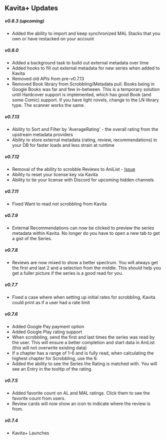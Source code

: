 ## Kavita+ Updates

##### v0.8.3 (upcoming)
- Added the ability to import and keep synchronized MAL Stacks that you own or have restacked on your account

##### v0.8.0
- Added a background task to build out external metadata over time
- Added hooks to fill out external metadata for new series when added to Kavita
- Removed old APIs from pre-v0.7.13
- Removed Book library from Scrobbling/Metadata pull. Books being in Google Books was far and few in-between. This is a temporary solution until Hardcover support is implemented, which has good Book (and some Comic) support. If you have light novels, change to the LN library type. The scanner works the same.

##### v0.7.13
- Ability to Sort and Filter by 'AverageRating' - the overall rating from the upstream metadata providers
- Ability to store external metadata (rating, review, recommendations) in your DB for faster loads and less strain at runtime

##### v0.7.12
- Removal of the ability to scrobble Reviews to AniList - [Issue](https://github.com/Kareadita/Kavita/issues/2451)
- Ability to reset your license key via Kavita
- Ability to tie your license with Discord for upcoming hidden channels

##### v0.7.11
- Fixed Want to read not scrobbling from Kavita

##### v0.7.9
- External Recommendations can now be clicked to preview the series metadata within Kavita. No longer do you have to open a new tab to get a gist of the Series. 

##### v0.7.8
- Reviews are now mixed to show a better spectrum. You will always get the first and last 2 and a selection from the middle. This should help you get a fuller picture if the series is a good read for you.

##### v0.7.7
- Fixed a case where when setting up initial rates for scrobbling, Kavita could print as if a user had a rate limit

##### v0.7.6
- Added Google Pay payment option
- Added Google Play rating support 
- When scrobbling, send the first and last times the series was read by the user. This will ensure a better completion and start data in AniList (this will not overwrite existing data)
- If a chapter has a range of 1-6 and is fully read, when calculating the highest chapter for Scrobbling, use the 6.
- Added the ability to see the Series the Rating is matched with. You will see an Entry in the tooltip of the rating.

##### v0.7.5
- Added favorite count on AL and MAL ratings. Click them to see the favorite count from users.
- Review cards will now show an icon to indicate where the review is from. 

##### v0.7.4
- Kavita+ Launches